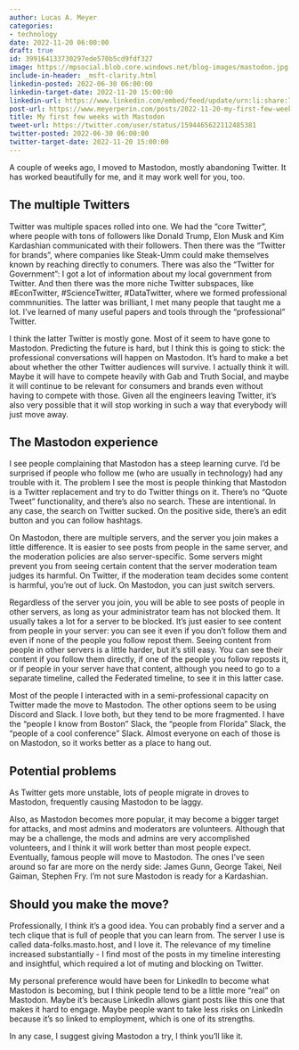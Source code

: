 ```yaml
---
author: Lucas A. Meyer
categories:
- technology
date: 2022-11-20 06:00:00
draft: true
id: 399164133730297ede570b5cd9fdf327
image: https://mpsocial.blob.core.windows.net/blog-images/mastodon.jpg
include-in-header: _msft-clarity.html
linkedin-posted: 2022-06-30 06:00:00
linkedin-target-date: 2022-11-20 15:00:00
linkedin-url: https://www.linkedin.com/embed/feed/update/urn:li:share:7000231322061332480
post-url: https://www.meyerperin.com/posts/2022-11-20-my-first-few-weeks-with-mastodon.html
title: My first few weeks with Mastodon
tweet-url: https://twitter.com/user/status/1594465622112485381
twitter-posted: 2022-06-30 06:00:00
twitter-target-date: 2022-11-20 15:00:00
---
```


A couple of weeks ago, I moved to Mastodon, mostly abandoning Twitter. It has worked beautifully for me, and it may work well for you, too.

## The multiple Twitters

Twitter was multiple spaces rolled into one. We had the "core Twitter", where people with tons of followers like Donald Trump, Elon Musk and Kim Kardashian communicated with their followers. Then there was the "Twitter for brands", where companies like Steak-Umm could make themselves known by reaching directly to conumers. There was also the "Twitter for Government": I got a lot of information about my local government from Twitter. And then there was the more niche Twitter subspaces, like #EconTwitter, #ScienceTwitter, #DataTwitter, where we formed professional commnunities. The latter was brilliant, I met many people that taught me a lot. I've learned of many useful papers and tools through the "professional" Twitter. 

I think the latter Twitter is mostly gone. Most of it seem to have gone to Mastodon. Predicting the future is hard, but I think this is going to stick: the professional conversations will happen on Mastodon. It's hard to make a bet about whether the other Twitter audiences will survive. I actually think it will. Maybe it will have to compete heavily with Gab and Truth Social, and maybe it will continue to be relevant for consumers and brands even without having to compete with those. Given all the engineers leaving Twitter, it's also very possible that it will stop working in such a way that everybody will just move away.

## The Mastodon experience

I see people complaining that Mastodon has a steep learning curve. I'd be surprised if people who follow me (who are usually in technology) had any trouble with it. The problem I see the most is people thinking that Mastodon is a Twitter replacement and try to do Twitter things on it. There's no "Quote Tweet" functionality, and there's also no search. These are intentional. In any case, the search on Twitter sucked. On the positive side, there's an edit button and you can follow hashtags. 

On Mastodon, there are multiple servers, and the server you join makes a little difference. It is easier to see posts from people in the same server, and the moderation policies are also server-specific. Some servers might prevent you from seeing certain content that the server moderation team judges its harmful. On Twitter, if the moderation team decides some content is harmful, you're out of luck. On Mastodon, you can just switch servers.

Regardless of the server you join, you will be able to see posts of people in other servers, as long as your administrator team has not blocked them. It usually takes a lot for a server to be blocked. It's just easier to see content from people in your server: you can see it even if you don't follow them and even if none of the people you follow repost them. Seeing content from people in other servers is a little harder, but it's still easy. You can see their content if you follow them directly, if one of the people you follow reposts it, or if people in your server have that content, although you need to go to a separate timeline, called the Federated timeline, to see it in this latter case.

Most of the people I interacted with in a semi-professional capacity on Twitter made the move to Mastodon. The other options seem to be using Discord and Slack. I love both, but they tend to be more fragmented. I have the "people I know from Boston" Slack, the "people from Florida" Slack, the "people of a cool conference" Slack. Almost everyone on each of those is on Mastodon, so it works better as a place to hang out.

## Potential problems

As Twitter gets more unstable, lots of people migrate in droves to Mastodon, frequently causing Mastodon to be laggy. 

Also, as Mastodon becomes more popular, it may become a bigger target for attacks, and most admins and moderators are volunteers. Although that may be a challenge, the mods and admins are very accomplished volunteers, and I think it will work better than most people expect. Eventually, famous people will move to Mastodon. The ones I've seen around so far are more on the nerdy side: James Gunn, George Takei, Neil Gaiman, Stephen Fry. I'm not sure Mastodon is ready for a Kardashian.

## Should you make the move?

Professionally, I think it's a good idea. You can probably find a server and a tech clique that is full of people that you can learn from. The server I use is called data-folks.masto.host, and I love it. The relevance of my timeline increased substantially - I find most of the posts in my timeline interesting and insightful, which required a lot of muting and blocking on Twitter. 

My personal preference would have been for LinkedIn to become what Mastodon is becoming, but I think people tend to be a little more "real" on Mastodon. Maybe it's because LinkedIn allows giant posts like this one that makes it hard to engage. Maybe people want to take less risks on LinkedIn because it's so linked to employment, which is one of its strengths. 

In any case, I suggest giving Mastodon a try, I think you'll like it.






